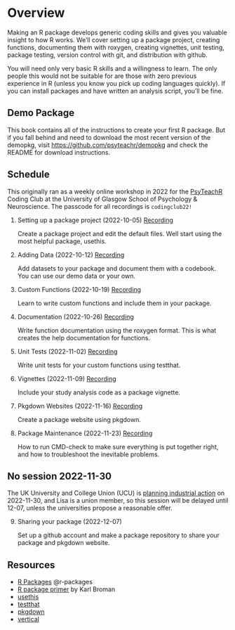 # Overview {.unnumbered}

Making an R package develops generic coding skills and gives you valuable insight to how R works. We’ll cover setting up a package project, creating functions, documenting them with roxygen, creating vignettes, unit testing, package testing, version control with git, and distribution with github.

You will need only very basic R skills and a willingness to learn. The only people this would not be suitable for are those with zero previous experience in R (unless you know you pick up coding languages quickly). If you can install packages and have written an analysis script, you'll be fine.

<!--
::: {.callout-important}
## Register for free at EventBrite
[Register](https://coding-club-packages.eventbrite.co.uk) to help us keep organised and let us know a little bit about your experience. Space is unlimited, so don't worry if you can't make all of the dates. We'll record the sessions and make them public ASAP so you can catch up if you miss the live session.
:::
-->

## Demo Package

This book contains all of the instructions to create your first R package. But if you fall behind and need to download the most recent version of the demopkg, visit <https://github.com/psyteachr/demopkg> and check the README for download instructions. 

## Schedule

This originally ran as a weekly online workshop in 2022 for the [PsyTeachR](https://psyteachr.github.io) Coding Club at the University of Glasgow School of Psychology & Neuroscience. The passcode for all recordings is `codingclub22!`

1. Setting up a package project (2022-10-05) [Recording](https://youtu.be/XiM4jFJ6ocY)

    Create a package project and edit the default files. Well start using the most helpful package, usethis.

2. Adding Data (2022-10-12) [Recording](https://uofglasgow.zoom.us/rec/share/o0RHg82nSsyPLSMpA5hxHdqiHnc86H7zmBvzDL-n6ICqq0NQ1wHf8FKF3zvkeGmj.H72yZQDGbVST5gqQ)

    Add datasets to your package and document them with a codebook. You can use our demo data or your own.

3. Custom Functions (2022-10-19) [Recording](https://uofglasgow.zoom.us/rec/share/GsdzG_rdN-ifbRqRndm-lUKXYNqf8dQB12tnkJwmWD2Z8Po4koqArTcHFtH-DXlx.QLwfu5cwMgQ3OCK3)

    Learn to write custom functions and include them in your package.

4. Documentation (2022-10-26) [Recording](https://uofglasgow.zoom.us/rec/share/sOMxVB9wd084RpyVbz_HyFh1tTLP3PqmQVMBBONNc4SucxDYp8u4XSlujlnj7ZW4.egNs8uuVGd1Al5oR)

    Write function documentation using the roxygen format. This is what creates the help documentation for functions.
    
5. Unit Tests (2022-11-02) [Recording](https://uofglasgow.zoom.us/rec/share/F--AV75X9YORfesOFy3-RXFRhoqinE6BVpxcKKj8LJYkMPHdAzR-6mxYRdzsKp8d.eb_tjAl-_A29Ur8P)

    Write unit tests for your custom functions using testthat.

6. Vignettes (2022-11-09) [Recording](https://uofglasgow.zoom.us/rec/share/GkpP8Q473G517qIObour0HjqfylSRMNmcv1EEMOMUM56xXN_fnZQg2OatYPOWx7V.U_7Gy0scEJCNS6bv)

    Include your study analysis code as a package vignette.

7. Pkgdown Websites (2022-11-16) [Recording](https://uofglasgow.zoom.us/rec/share/bRqwxQOd7rNw3ie7xwIx7Oj1le7XoxClIIMWt00-unBzcKe9enVeSSeh9O3B_9l7.0KvcITpFNTLrDghJ)

    Create a package website using pkgdown.

8. Package Maintenance (2022-11-23) [Recording](https://uofglasgow.zoom.us/rec/share/IIjuf9y7xF4t_KuLK_i324CMp3fu71hAnONq93lQr9_d-Ye9leOy7TCrI4VId9TV.jAqwDHjtQir5UpLx)

    How to run CMD-check to make sure everything is put together right, and how to troubleshoot the inevitable problems.
    
::: {.callout-important}
## No session 2022-11-30
The UK University and College Union (UCU) is [planning industrial action](https://www.ucu.org.uk/article/12609/Biggest-ever-university-strikes-set-to-hit-UK-campuses-over-pay-conditions--pensions) on 2022-11-30, and Lisa is a union member, so this session will be delayed until 12-07, unless the universities propose a reasonable offer.
:::

9. Sharing your package (2022-12-07)

    Set up a github account and make a package repository to share your package and pkgdown website.
    
## Resources

* [R Packages](https://r-pkgs.org/) @r-packages
* [R package primer](https://kbroman.org/pkg_primer/) by Karl Broman
* [usethis](https://usethis.r-lib.org/)
* [testthat](https://testthat.r-lib.org/)
* [pkgdown](https://pkgdown.r-lib.org/)
* [vertical](https://crumplab.com/vertical/)
